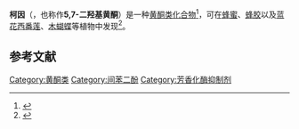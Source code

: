{{chembox
| Verifiedfields = changed
| Watchedfields = changed
| verifiedrevid = 443522809
| Name = Chrysin
| ImageFile = Chrysin.svg
| ImageName = Chrysin
| ImageFile1 = Chrysin molecule ball.png
| ImageSize1 = 220
| ImageAlt1 = Ball-and-stick model of chrysin
| IUPACName = 5,7-Dihydroxy-2-phenyl-4''H''-chromen-4-one
| OtherNames = 5,7-Dihydroxyflavone; NP-005901; Galangin flavanone
|Section1={{Chembox Identifiers
| ChemSpiderID_Ref = {{chemspidercite|correct|chemspider}}
| ChemSpiderID = 4444926
| KEGG_Ref = {{keggcite|correct|kegg}}
| KEGG = C10028
| ChEBI_Ref = {{ebicite|changed|EBI}}
| ChEBI = 75095
| InChIKey = RTIXKCRFFJGDFG-UHFFFAOYAO
| ChEMBL_Ref = {{ebicite|correct|EBI}}
| ChEMBL = 117
| StdInChI_Ref = {{stdinchicite|correct|chemspider}}
| StdInChI = 1S/C15H10O4/c16-10-6-11(17)15-12(18)8-13(19-14(15)7-10)9-4-2-1-3-5-9/h1-8,16-17H
| StdInChIKey_Ref = {{stdinchicite|correct|chemspider}}
| StdInChIKey = RTIXKCRFFJGDFG-UHFFFAOYSA-N
| CASNo_Ref = {{cascite|correct|CAS}}
| CASNo= 480-40-0
| UNII_Ref = {{fdacite|correct|FDA}}
| UNII = 3CN01F5ZJ5
| SMILES = O=C\1c3c(O/C(=C/1)c2ccccc2)cc(O)cc3O
| PubChem = 5281607
| InChI = 1/C15H10O4/c16-10-6-11(17)15-12(18)8-13
(19-14(15)7-10)9-4-2-1-3-5-9/h1-8,16-17H
  }}
|Section2={{Chembox Properties
| C=15 | H=10 | O=4
| Density = 
| MeltingPt = {{convert|285|C|K}}<ref>{{cite journal|journal=CHEMICAL & PHARMACEUTICAL BULLETIN|volume=36|issue=9|language=en|issn=0009-2363|date=1988|pages=3654–3658|doi=10.1248/cpb.36.3654|url=http://joi.jlc.jst.go.jp/JST.Journalarchive/cpb1958/36.3654?from=CrossRef|title=Studies on the nepalese crude drugs. XI. On the flavonoid constituents of the aerial parts of Scutellaria discolor COLEBR.|accessdate=2021-01-09|author=Tsuyoshi Tomimori, Yukinori Miyaichi, Yoshitaka Imoto, Haruhisa Kizu, Tsuneo Namba}}</ref>
| BoilingPt =
  }}
}}
'''柯因'''（{{lang-en|Chrysin}}，也称作'''5,7-二羟基黄酮'''）是一种[[黄酮类化合物|黄酮类化合物]]<ref name=PubChem>{{cite web|title=Chrysin: Compound Summary for CID 5281607|url=https://pubchem.ncbi.nlm.nih.gov/compound/chrysin#section=Top|publisher=PubChem, National Center for Biotechnology Information, US National Institutes of Health|date=14 July 2018|access-date=2021-01-08|archive-date=2020-10-22|archive-url=https://web.archive.org/web/20201022014044/https://pubchem.ncbi.nlm.nih.gov/compound/chrysin#section=Top|dead-url=no}}</ref>，可在[[蜂蜜|蜂蜜]]、[[蜂胶|蜂胶]]以及[[蓝花西番莲|蓝花西番莲]]、[[木蝴蝶|木蝴蝶]]等植物中发现<ref name=Brahmachari2017>{{cite book | editor-first = Goutam | editor-last = Brahmachari | title = Discovery and Development of Neuroprotective Agents from Natural Products | chapter = Chapter 2 – Natural Phytoestrogens: A Class of Promising Neuroprotective Agents for Parkinson Disease | first1 = Marc | last1 = Morissette | first2 = Nadhir | last2 = Litim | first3 = Thérèse | last3 = Di Paolo | name-list-style = vanc | chapter-url = https://books.google.com/books?id=LzVHDgAAQBAJ&pg=PA32 | date = 18 May 2017 | publisher = Elsevier Science | isbn = 978-0-12-809769-4 | pages = 32 | doi = 10.1016/B978-0-12-809593-5.00002-1 | access-date = 2021-01-08 | archive-date = 2020-07-29 | archive-url = https://web.archive.org/web/20200729130443/https://books.google.com/books?id=LzVHDgAAQBAJ&pg=PA32 | dead-url = no }}</ref>。
== 参考文献 ==
{{Reflist}}

{{黄酮}}

[[Category:黄酮类|Category:黄酮类]]
[[Category:间苯二酚|Category:间苯二酚]]
[[Category:芳香化酶抑制剂|Category:芳香化酶抑制剂]]